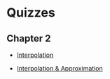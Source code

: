 # Quizzes

## Chapter 2

- [Interpolation](quizzes/build/interpolation.pdf)

- [Interpolation & Approximation](quizzes/build/interpolation_graded.pdf)

